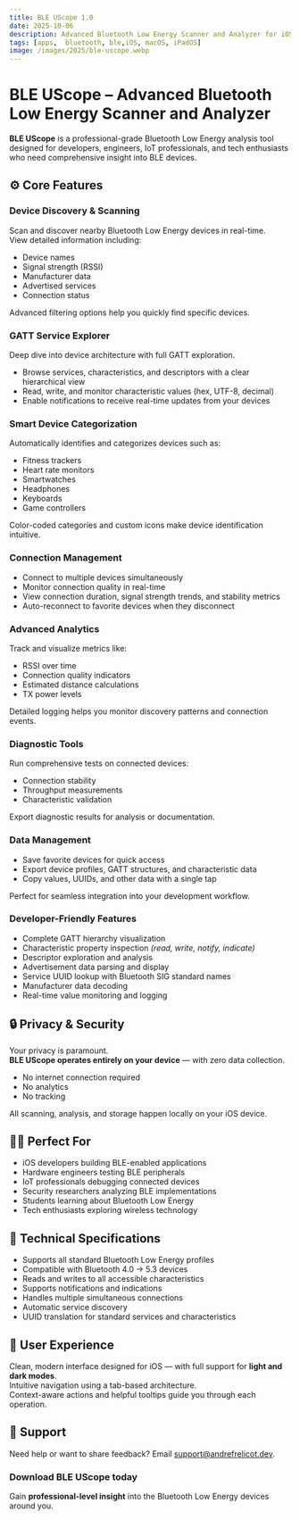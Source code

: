 ```yaml
---
title: BLE UScope 1.0
date: 2025-10-06
description: Advanced Bluetooth Low Energy Scanner and Analyzer for iOS/iPadOS and macOS (catalyst).
tags: [apps,  bluetooth, ble,iOS, macOS, iPadOS]
image: /images/2025/ble-uscope.webp
---
```


# **BLE UScope – Advanced Bluetooth Low Energy Scanner and Analyzer**

**BLE UScope** is a professional-grade Bluetooth Low Energy analysis tool designed for developers, engineers, IoT professionals, and tech enthusiasts who need comprehensive insight into BLE devices.


## ⚙️ Core Features

### **Device Discovery & Scanning**
Scan and discover nearby Bluetooth Low Energy devices in real-time.  
View detailed information including:
- Device names  
- Signal strength (RSSI)  
- Manufacturer data  
- Advertised services  
- Connection status  

Advanced filtering options help you quickly find specific devices.


### **GATT Service Explorer**
Deep dive into device architecture with full GATT exploration.  
- Browse services, characteristics, and descriptors with a clear hierarchical view  
- Read, write, and monitor characteristic values (hex, UTF-8, decimal)  
- Enable notifications to receive real-time updates from your devices  


### **Smart Device Categorization**
Automatically identifies and categorizes devices such as:
- Fitness trackers  
- Heart rate monitors  
- Smartwatches  
- Headphones  
- Keyboards  
- Game controllers  

Color-coded categories and custom icons make device identification intuitive.


### **Connection Management**
- Connect to multiple devices simultaneously  
- Monitor connection quality in real-time  
- View connection duration, signal strength trends, and stability metrics  
- Auto-reconnect to favorite devices when they disconnect  


### **Advanced Analytics**
Track and visualize metrics like:
- RSSI over time  
- Connection quality indicators  
- Estimated distance calculations  
- TX power levels  

Detailed logging helps you monitor discovery patterns and connection events.


### **Diagnostic Tools**
Run comprehensive tests on connected devices:
- Connection stability  
- Throughput measurements  
- Characteristic validation  

Export diagnostic results for analysis or documentation.


### **Data Management**
- Save favorite devices for quick access  
- Export device profiles, GATT structures, and characteristic data  
- Copy values, UUIDs, and other data with a single tap  

Perfect for seamless integration into your development workflow.


### **Developer-Friendly Features**
- Complete GATT hierarchy visualization  
- Characteristic property inspection *(read, write, notify, indicate)*  
- Descriptor exploration and analysis  
- Advertisement data parsing and display  
- Service UUID lookup with Bluetooth SIG standard names  
- Manufacturer data decoding  
- Real-time value monitoring and logging  


## 🔒 Privacy & Security
Your privacy is paramount.  
**BLE UScope operates entirely on your device** — with zero data collection.  
- No internet connection required  
- No analytics  
- No tracking  

All scanning, analysis, and storage happen locally on your iOS device.


## 👩‍💻 Perfect For
- iOS developers building BLE-enabled applications  
- Hardware engineers testing BLE peripherals  
- IoT professionals debugging connected devices  
- Security researchers analyzing BLE implementations  
- Students learning about Bluetooth Low Energy  
- Tech enthusiasts exploring wireless technology  


## 🧠 Technical Specifications
- Supports all standard Bluetooth Low Energy profiles  
- Compatible with Bluetooth 4.0 → 5.3 devices  
- Reads and writes to all accessible characteristics  
- Supports notifications and indications  
- Handles multiple simultaneous connections  
- Automatic service discovery  
- UUID translation for standard services and characteristics  


## 🎨 User Experience
Clean, modern interface designed for iOS — with full support for **light and dark modes**.  
Intuitive navigation using a tab-based architecture.  
Context-aware actions and helpful tooltips guide you through each operation.


## 🛟 Support
Need help or want to share feedback? Email [support@andrefrelicot.dev](mailto:support@andrefrelicot.dev).


### **Download BLE UScope today**  
Gain **professional-level insight** into the Bluetooth Low Energy devices around you.


